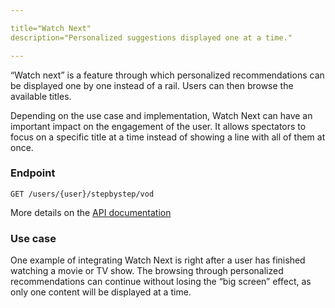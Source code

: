 ```yaml
---

title="Watch Next"
description="Personalized suggestions displayed one at a time."

---
```


“Watch next” is a feature through which personalized recommendations can be displayed one by one instead of a rail. Users can then browse the available titles.

Depending on the use case and implementation, Watch Next can have an important impact on the engagement of the user. It allows spectators to focus on a specific title at a time instead of showing a line with all of them at once.

### Endpoint

```
GET /users/{user}/stepbystep/vod
```

More details on the [API documentation](/dev/null)

### Use case

One example of integrating Watch Next is right after a user has finished watching a movie or TV show. The browsing through personalized recommendations can continue without losing the “big screen” effect, as only one content will be displayed at a time.